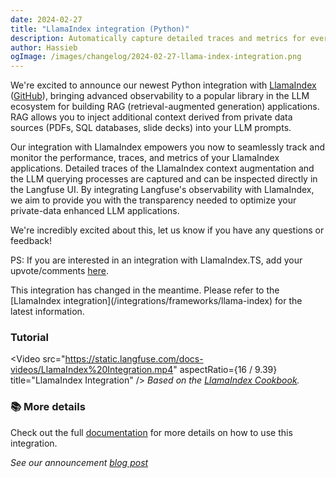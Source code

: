 ```yaml
---
date: 2024-02-27
title: "LlamaIndex integration (Python)"
description: Automatically capture detailed traces and metrics for every request of your LlamaIndex application with the new Langfuse Integration.
author: Hassieb
ogImage: /images/changelog/2024-02-27-llama-index-integration.png
---
```



<ChangelogHeader />

We're excited to announce our newest Python integration with [LlamaIndex](https://www.llamaindex.ai/) ([GitHub](https://github.com/run-llama/llama_index)), bringing advanced observability to a popular library in the LLM ecosystem for building RAG (retrieval-augmented generation) applications. RAG allows you to inject additional context derived from private data sources (PDFs, SQL databases, slide decks) into your LLM prompts.

Our integration with LlamaIndex empowers you now to seamlessly track and monitor the performance, traces, and metrics of your LlamaIndex applications. Detailed traces of the LlamaIndex context augmentation and the LLM querying processes are captured and can be inspected directly in the Langfuse UI. By integrating Langfuse's observability with LlamaIndex, we aim to provide you with the transparency needed to optimize your private-data enhanced LLM applications.

We're incredibly excited about this, let us know if you have any questions or feedback!

PS: If you are interested in an integration with LlamaIndex.TS, add your upvote/comments [here](https://github.com/orgs/langfuse/discussions/1291).

<Callout type="info">
  This integration has changed in the meantime. Please refer to the [LlamaIndex
  integration](/integrations/frameworks/llama-index) for the latest information.
</Callout>

### Tutorial

<Video
  src="https://static.langfuse.com/docs-videos/LlamaIndex%20Integration.mp4"
  aspectRatio={16 / 9.39}
  title="LlamaIndex Integration"
/>
<span>
  _Based on the [LlamaIndex
  Cookbook](/guides/cookbook/integration_llama_index)._
</span>

### 📚 More details

Check out the full [documentation](/integrations/frameworks/llamaindex) for more details on how to use this integration.

_See our announcement [blog post](/blog/llama-index-integration)_
